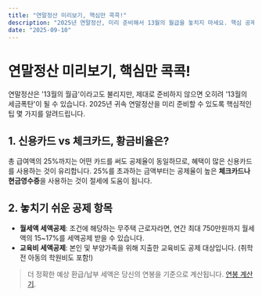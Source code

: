 ```yaml
---
title: "연말정산 미리보기, 핵심만 콕콕!"
description: "2025년 연말정산, 미리 준비해서 13월의 월급을 놓치지 마세요. 핵심 공제 항목과 절세 팁을 알려드립니다."
date: "2025-09-10"
---
```


# 연말정산 미리보기, 핵심만 콕콕!

연말정산은 '13월의 월급'이라고도 불리지만, 제대로 준비하지 않으면 오히려 '13월의 세금폭탄'이 될 수 있습니다. 2025년 귀속 연말정산을 미리 준비할 수 있도록 핵심적인 팁 몇 가지를 알려드립니다.

## 1. 신용카드 vs 체크카드, 황금비율은?

총 급여액의 25%까지는 어떤 카드를 써도 공제율이 동일하므로, 혜택이 많은 신용카드를 사용하는 것이 유리합니다. 25%를 초과하는 금액부터는 공제율이 높은 **체크카드나 현금영수증**을 사용하는 것이 절세에 도움이 됩니다.

## 2. 놓치기 쉬운 공제 항목

- **월세액 세액공제**: 조건에 해당하는 무주택 근로자라면, 연간 최대 750만원까지 월세액의 15~17%를 세액공제 받을 수 있습니다.
- **교육비 세액공제**: 본인 및 부양가족을 위해 지출한 교육비도 공제 대상입니다. (취학 전 아동의 학원비도 포함!)

> 더 정확한 예상 환급/납부 세액은 당신의 연봉을 기준으로 계산됩니다. [연봉 계산기](/).

